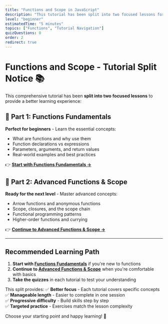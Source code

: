 ```yaml
---
title: "Functions and Scope in JavaScript"
description: "This tutorial has been split into two focused lessons for better learning"
level: "beginner"
estimatedTime: "5 minutes"
topics: ["Functions", "Tutorial Navigation"]
quizQuestions: 0
order: 2
redirect: true
---
```


# Functions and Scope - Tutorial Split Notice 📚

This comprehensive tutorial has been **split into two focused lessons** to provide a better learning experience:

## 📖 Part 1: Functions Fundamentals
**Perfect for beginners** - Learn the essential concepts:
- What are functions and why use them
- Function declarations vs expressions  
- Parameters, arguments, and return values
- Real-world examples and best practices

👉 **[Start with Functions Fundamentals →](/tutorials/functions-fundamentals)**

## 🚀 Part 2: Advanced Functions & Scope  
**Ready for the next level** - Master advanced concepts:
- Arrow functions and anonymous functions
- Scope, closures, and the scope chain
- Functional programming patterns
- Higher-order functions and currying

👉 **[Continue to Advanced Functions & Scope →](/tutorials/advanced-functions-scope)**

---

## Recommended Learning Path

1. **Start with [Functions Fundamentals](/tutorials/functions-fundamentals)** if you're new to functions
2. **Continue to [Advanced Functions & Scope](/tutorials/advanced-functions-scope)** when you're comfortable with basics
3. **Take the quizzes** in each tutorial to test your understanding

This split provides:
✅ **Better focus** - Each tutorial covers specific concepts  
✅ **Manageable length** - Easier to complete in one session  
✅ **Progressive difficulty** - Build skills step by step  
✅ **Targeted practice** - Exercises match the lesson complexity  

Choose your starting point and happy learning! 🎯

